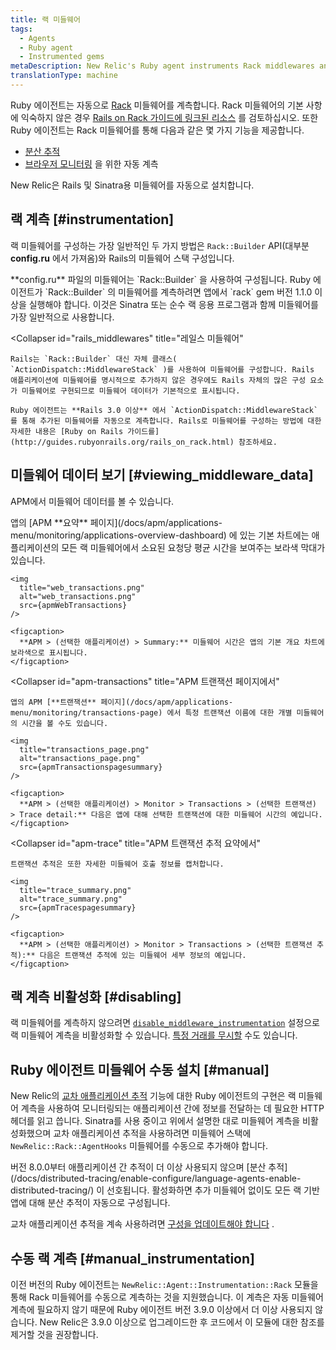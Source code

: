 ```yaml
---
title: 랙 미들웨어
tags:
  - Agents
  - Ruby agent
  - Instrumented gems
metaDescription: New Relic's Ruby agent instruments Rack middlewares and uses middlewares for functions like cross application tracing and browser auto-instrumentation.
translationType: machine
---
```





Ruby 에이전트는 자동으로 [Rack](http://rack.github.io/) 미들웨어를 계측합니다. Rack 미들웨어의 기본 사항에 익숙하지 않은 경우 [Rails on Rack 가이드에 링크된 리소스](http://guides.rubyonrails.org/rails_on_rack.html#resources) 를 검토하십시오. 또한 Ruby 에이전트는 Rack 미들웨어를 통해 다음과 같은 몇 가지 기능을 제공합니다.

* [분산 추적](/docs/distributed-tracing/enable-configure/language-agents-enable-distributed-tracing/)
* [브라우저 모니터링](/docs/agents/ruby-agent/features/page-load-timing-ruby) 을 위한 자동 계측

New Relic은 Rails 및 Sinatra용 미들웨어를 자동으로 설치합니다.

## 랙 계측 [#instrumentation]

랙 미들웨어를 구성하는 가장 일반적인 두 가지 방법은 `Rack::Builder` API(대부분 **config.ru** 에서 가져옴)와 Rails의 미들웨어 스택 구성입니다.

<CollapserGroup>
  <Collapser
    id="rack_builder"
    title="랙::빌더"
  >
    **config.ru** 파일의 미들웨어는 `Rack::Builder` 을 사용하여 구성됩니다. Ruby 에이전트가 `Rack::Builder` 의 미들웨어를 계측하려면 앱에서 `rack` gem 버전 1.1.0 이상을 실행해야 합니다. 이것은 Sinatra 또는 순수 랙 응용 프로그램과 함께 미들웨어를 가장 일반적으로 사용합니다.
  </Collapser>

  <Collapser
    id="rails_middlewares"
    title="레일스 미들웨어"
  >
    Rails는 `Rack::Builder` 대신 자체 클래스( `ActionDispatch::MiddlewareStack` )를 사용하여 미들웨어를 구성합니다. Rails 애플리케이션에 미들웨어를 명시적으로 추가하지 않은 경우에도 Rails 자체의 많은 구성 요소가 미들웨어로 구현되므로 미들웨어 데이터가 기본적으로 표시됩니다.

    Ruby 에이전트는 **Rails 3.0 이상** 에서 `ActionDispatch::MiddlewareStack` 를 통해 추가된 미들웨어를 자동으로 계측합니다. Rails로 미들웨어를 구성하는 방법에 대한 자세한 내용은 [Ruby on Rails 가이드를](http://guides.rubyonrails.org/rails_on_rack.html) 참조하세요.
  </Collapser>
</CollapserGroup>

## 미들웨어 데이터 보기 [#viewing_middleware_data]

APM에서 미들웨어 데이터를 볼 수 있습니다.

<CollapserGroup>
  <Collapser
    id="apm-overview"
    title="APM 요약 페이지에서"
  >
    앱의 [APM **요약** 페이지](/docs/apm/applications-menu/monitoring/applications-overview-dashboard) 에 있는 기본 차트에는 애플리케이션의 모든 랙 미들웨어에서 소요된 요청당 평균 시간을 보여주는 보라색 막대가 있습니다.

    <img
      title="web_transactions.png"
      alt="web_transactions.png"
      src={apmWebTransactions}
    />

    <figcaption>
      **APM > (선택한 애플리케이션) > Summary:** 미들웨어 시간은 앱의 기본 개요 차트에 보라색으로 표시됩니다.
    </figcaption>
  </Collapser>

  <Collapser
    id="apm-transactions"
    title="APM 트랜잭션 페이지에서"
  >
    앱의 APM [**트랜잭션** 페이지](/docs/apm/applications-menu/monitoring/transactions-page) 에서 특정 트랜잭션 이름에 대한 개별 미들웨어의 시간을 볼 수도 있습니다.

    <img
      title="transactions_page.png"
      alt="transactions_page.png"
      src={apmTransactionspagesummary}
    />

    <figcaption>
      **APM > (선택한 애플리케이션) > Monitor > Transactions > (선택한 트랜잭션) > Trace detail:** 다음은 앱에 대해 선택한 트랜잭션에 대한 미들웨어 시간의 예입니다.
    </figcaption>
  </Collapser>

  <Collapser
    id="apm-trace"
    title="APM 트랜잭션 추적 요약에서"
  >
    트랜잭션 추적은 또한 자세한 미들웨어 호출 정보를 캡처합니다.

    <img
      title="trace_summary.png"
      alt="trace_summary.png"
      src={apmTracespagesummary}
    />

    <figcaption>
      **APM > (선택한 애플리케이션) > Monitor > Transactions > (선택한 트랜잭션 추적):** 다음은 트랜잭션 추적에 있는 미들웨어 세부 정보의 예입니다.
    </figcaption>
  </Collapser>
</CollapserGroup>

## 랙 계측 비활성화 [#disabling]

랙 미들웨어를 계측하지 않으려면 [`disable_middleware_instrumentation`](/docs/agents/ruby-agent/installation-configuration/ruby-agent-configuration) 설정으로 랙 미들웨어 계측을 비활성화할 수 있습니다. [특정 거래를 무시할](/docs/agents/ruby-agent/installation-configuration/ignoring-specific-transactions) 수도 있습니다.

## Ruby 에이전트 미들웨어 수동 설치 [#manual]

New Relic의 [교차 애플리케이션 추적](/docs/apm/traces/cross-application-traces/cross-application-tracing) 기능에 대한 Ruby 에이전트의 구현은 랙 미들웨어 계측을 사용하여 모니터링되는 애플리케이션 간에 정보를 전달하는 데 필요한 HTTP 헤더를 읽고 씁니다. Sinatra를 사용 중이고 위에서 설명한 대로 미들웨어 계측을 비활성화했으며 교차 애플리케이션 추적을 사용하려면 미들웨어 스택에 `NewRelic::Rack::AgentHooks` 미들웨어를 수동으로 추가해야 합니다.

<Callout variant="important">
  버전 8.0.0부터 애플리케이션 간 추적이 더 이상 사용되지 않으며 [분산 추적](/docs/distributed-tracing/enable-configure/language-agents-enable-distributed-tracing/) 이 선호됩니다. 활성화하면 추가 미들웨어 없이도 모든 랙 기반 앱에 대해 분산 추적이 자동으로 구성됩니다.

  교차 애플리케이션 추적을 계속 사용하려면 [구성을 업데이트해야 합니다](/docs/agents/ruby-agent/features/cross-application-tracing-ruby#configuration) .
</Callout>

## 수동 랙 계측 [#manual_instrumentation]

이전 버전의 Ruby 에이전트는 `NewRelic::Agent::Instrumentation::Rack` 모듈을 통해 Rack 미들웨어를 수동으로 계측하는 것을 지원했습니다. 이 계측은 자동 미들웨어 계측에 필요하지 않기 때문에 Ruby 에이전트 버전 3.9.0 이상에서 더 이상 사용되지 않습니다. New Relic은 3.9.0 이상으로 업그레이드한 후 코드에서 이 모듈에 대한 참조를 제거할 것을 권장합니다.